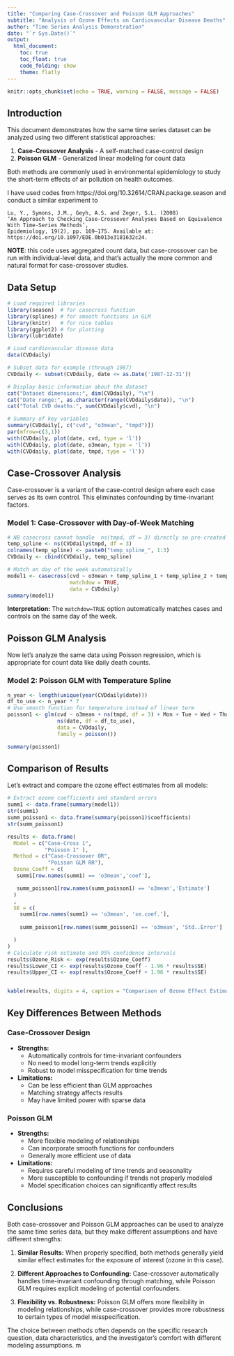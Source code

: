 ```yaml
---
title: "Comparing Case-Crossover and Poisson GLM Approaches"
subtitle: "Analysis of Ozone Effects on Cardiovascular Disease Deaths"
author: "Time Series Analysis Demonstration"
date: "`r Sys.Date()`"
output: 
  html_document:
    toc: true
    toc_float: true
    code_folding: show
    theme: flatly
---
```


```r
knitr::opts_chunk$set(echo = TRUE, warning = FALSE, message = FALSE)
```

## Introduction

This document demonstrates how the same time series dataset can be analyzed using two different statistical approaches:

1. **Case-Crossover Analysis** - A self-matched case-control design
2. **Poisson GLM** - Generalized linear modeling for count data

Both methods are commonly used in environmental epidemiology to study the short-term effects of air pollution on health outcomes.

I have used codes from https://doi.org/10.32614/CRAN.package.season and conduct a similar experiment to 

```
Lu, Y., Symons, J.M., Geyh, A.S. and Zeger, S.L. (2008)
‘An Approach to Checking Case-Crossover Analyses Based on Equivalence With Time-Series Methods’,
Epidemiology, 19(2), pp. 169–175. Available at: https://doi.org/10.1097/EDE.0b013e3181632c24.
```

**NOTE**: this code uses aggregated count data, but case-crossover can be run with individual-level data, and that's actually the more common and natural format for case-crossover studies. 

## Data Setup

```r
# Load required libraries
library(season)  # for casecross function
library(splines) # for smooth functions in GLM
library(knitr)   # for nice tables
library(ggplot2) # for plotting
library(lubridate)
```

```r
# Load cardiovascular disease data
data(CVDdaily)

# Subset data for example (through 1987)
CVDdaily <- subset(CVDdaily, date <= as.Date('1987-12-31'))

# Display basic information about the dataset
cat("Dataset dimensions:", dim(CVDdaily), "\n")
cat("Date range:", as.character(range(CVDdaily$date)), "\n")
cat("Total CVD deaths:", sum(CVDdaily$cvd), "\n")
```

```r
# Summary of key variables
summary(CVDdaily[, c("cvd", "o3mean", "tmpd")])
par(mfrow=c(3,1))
with(CVDdaily, plot(date, cvd, type = 'l'))
with(CVDdaily, plot(date, o3mean, type = 'l'))
with(CVDdaily, plot(date, tmpd, type = 'l'))

```

## Case-Crossover Analysis

Case-crossover is a variant of the case-control design where each case serves as its own control. This eliminates confounding by time-invariant factors.

### Model 1: Case-Crossover with Day-of-Week Matching

```r
# NB casecross cannot handle  ns(tmpd, df = 3) directly so pre-created spline basis in the data setup 
temp_spline <- ns(CVDdaily$tmpd, df = 3)
colnames(temp_spline) <- paste0("temp_spline_", 1:3)
CVDdaily <- cbind(CVDdaily, temp_spline)

# Match on day of the week automatically
model1 <- casecross(cvd ~ o3mean + temp_spline_1 + temp_spline_2 + temp_spline_3, 
                    matchdow = TRUE, 
                    data = CVDdaily)
summary(model1)
```

**Interpretation:** The `matchdow=TRUE` option automatically matches cases and controls on the same day of the week.


## Poisson GLM Analysis

Now let's analyze the same data using Poisson regression, which is appropriate for count data like daily death counts.

### Model 2: Poisson GLM with Temperature Spline

```r
n_year <- length(unique(year(CVDdaily$date)))
df_to_use <- n_year * 7
# Use smooth function for temperature instead of linear term
poisson1 <- glm(cvd ~ o3mean + ns(tmpd, df = 3) + Mon + Tue + Wed + Thu + Fri + Sat + 
                ns(date, df = df_to_use), 
                data = CVDdaily, 
                family = poisson())

summary(poisson1)
```

## Comparison of Results

Let's extract and compare the ozone effect estimates from all models:

```r
# Extract ozone coefficients and standard errors
summ1 <- data.frame(summary(model1))
str(summ1)
summ_poisson1 <- data.frame(summary(poisson1)$coefficients)
str(summ_poisson1)

results <- data.frame(
  Model = c("Case-Cross 1", 
            "Poisson 1" ),
  Method = c("Case-Crossover OR",
             "Poisson GLM RR"),
  Ozone_Coeff = c(
   summ1[row.names(summ1) == 'o3mean','coef'],

   summ_poisson1[row.names(summ_poisson1) == 'o3mean','Estimate']
  )
  ,
  SE = c(
    summ1[row.names(summ1) == 'o3mean', 'se.coef.'],
    
    summ_poisson1[row.names(summ_poisson1) == 'o3mean', 'Std..Error']

  )
)
# Calculate risk estimate and 95% confidence intervals
results$Ozone_Risk <- exp(results$Ozone_Coeff)
results$Lower_CI <- exp(results$Ozone_Coeff - 1.96 * results$SE)
results$Upper_CI <- exp(results$Ozone_Coeff + 1.96 * results$SE)


kable(results, digits = 4, caption = "Comparison of Ozone Effect Estimates")
```

## Key Differences Between Methods

### Case-Crossover Design
- **Strengths:**
  - Automatically controls for time-invariant confounders
  - No need to model long-term trends explicitly
  - Robust to model misspecification for time trends

- **Limitations:**
  - Can be less efficient than GLM approaches
  - Matching strategy affects results
  - May have limited power with sparse data

### Poisson GLM
- **Strengths:**
  - More flexible modeling of relationships
  - Can incorporate smooth functions for confounders
  - Generally more efficient use of data

- **Limitations:**
  - Requires careful modeling of time trends and seasonality
  - More susceptible to confounding if trends not properly modeled
  - Model specification choices can significantly affect results

## Conclusions

Both case-crossover and Poisson GLM approaches can be used to analyze the same time series data, but they make different assumptions and have different strengths:

1. **Similar Results:** When properly specified, both methods generally yield similar effect estimates for the exposure of interest (ozone in this case).

2. **Different Approaches to Confounding:** Case-crossover automatically handles time-invariant confounding through matching, while Poisson GLM requires explicit modeling of potential confounders.

3. **Flexibility vs. Robustness:** Poisson GLM offers more flexibility in modeling relationships, while case-crossover provides more robustness to certain types of model misspecification.

The choice between methods often depends on the specific research question, data characteristics, and the investigator's comfort with different modeling assumptions.
m